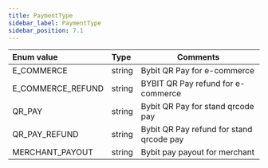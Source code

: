 ```yaml
---
title: PaymentType
sidebar_label: PaymentType
sidebar_position: 7.1
---
```

| Enum value| Type | Comments|
|:----- |:-----|------ |
|E_COMMERCE|string|Bybit QR Pay for e-commerce|
|E_COMMERCE_REFUND|string|BYBIT QR Pay refund for e-commerce|
|QR_PAY|string|Bybit QR Pay for stand qrcode pay|
|QR_PAY_REFUND|string|Bybit QR Pay refund for stand qrcode pay|
|MERCHANT_PAYOUT|string|Bybit pay payout for merchant|

